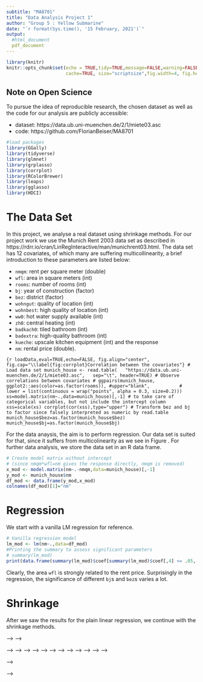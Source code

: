 ```yaml
---
subtitle: "MA8701"
title: "Data Analysis Project 1"
author: "Group 5 : Yellow Submarine"
date: "`r format(Sys.time(), '15 February, 2021')`"
output: 
  #html_document
  pdf_document
---
```

  
```r
library(knitr)
knitr::opts_chunk$set(echo = TRUE,tidy=TRUE,message=FALSE,warning=FALSE,strip.white=TRUE,prompt=FALSE,
                      cache=TRUE, size="scriptsize",fig.width=4, fig.height=3)
```

## Note on Open Science

To pursue the idea of reproducible research, the chosen dataset as well as the code for our analysis are publicly accessible:

* dataset: https://data.ub.uni-muenchen.de/2/1/miete03.asc
* code: https://github.com/FlorianBeiser/MA8701

```r
#load packages
library(GGally)
library(tidyverse)
library(glmnet)
library(grplasso)
library(corrplot)
library(RColorBrewer)
library(leaps)
library(gglasso)
library(HDCI)
```

# The Data Set 

In this project, we analyse a real dataset using shrinkage methods. For our project work we use the Munich Rent 2003 data set as described in https://rdrr.io/cran/LinRegInteractive/man/munichrent03.html. The data set has 12 covariates, of which many are suffering multicollinearity, a brief introduction to these parameters are listed below:

-   `nmqm`: rent per square meter (double)
-   `wfl`: area in square meters (int)
-   `rooms`: number of rooms (int)
-   `bj`: year of construction (factor)
-   `bez`: district (factor)
-   `wohngut`: quality of location (int)
-   `wohnbest`: high quality of location (int)
-   `ww0`: hot water supply available (int)
-   `zh0`: central heating (int)
-   `badkach0`: tiled bathroom (int)
-   `badextra`: high-quality bathroom (int)
-   `kueche`: upscale kitchen equipment (int)
and the response
-   `nm`: rental price (double).

```{r loadData,eval=TRUE,echo=FALSE, fig.align="center", fig.cap="\\label{fig:corrplot}Correlation between the covariates"}
# Load data set
munich_house <- read.table(
  "https://data.ub.uni-muenchen.de/2/1/miete03.asc",
  sep="\t", header=TRUE)
# Observe correlations between covariates
# ggpairs(munich_house, ggplot2::aes(color=as.factor(rooms)), #upper="blank",  
        # lower = list(continuous = wrap("points", alpha = 0.3, size=0.2)))
xs=model.matrix(nm~.,data=munich_house)[,-1] # to take care of categorical variables, but not include the intercept column
xss=scale(xs)
corrplot(cor(xss),type="upper")
# Transform bez and bj to factor since falsely interpreted as numeric by read.table
munich_house$bez=as.factor(munich_house$bez) 
munich_house$bj=as.factor(munich_house$bj)
```

For the data anaysis, the aim is to perform regression. Our data set is suited for that, since it suffers from multicolinearity as we see in Figure \ref{fig:corrplot}. For further data analysis, we store the data set in an R data frame. 

```r
# Create model matrix without intercept 
# (since nmqm*wfl=nm gives the response directly, nmqm is removed)
x_mod <- model.matrix(nm~.-nmqm,data=munich_house)[,-1] 
y_mod <- munich_house$nm
df_mod <- data.frame(y_mod,x_mod)
colnames(df_mod)[1]="nm"
```


# Regression

We start with a vanilla LM regression for reference.
```r
# Vanilla regression model
lm_mod <- lm(nm~.,data=df_mod)
#Printing the summary to assess significant parameters
# summary(lm_mod)
print(data.frame(summary(lm_mod)$coef[summary(lm_mod)$coef[,4] <= .05, 4][1:4]))
```

Clearly, the area `wfl` is strongly related to the rent price. Surprisingly in the regression, the significance of different `bj`s and `bez`s varies a lot.


# Shrinkage

After we saw the results for the plain linear regression, we continue with the shrinkage methods.

<!-- <!-- <!-- ## Subset selection --> --> -->

<!-- <!-- ```{r subset, eval = TRUE, echo = FALSE} --> -->
<!-- <!-- x <- apply(munich_house[, -c(1, 2)], 2, scale) # standardize input --> -->
<!-- <!-- y <- munich_house[, 1] -  mean(munich_house[, 1]) # centralize output to remove intercept --> -->
<!-- <!-- data <- data.frame(y, x) --> -->
<!-- <!-- bests <- regsubsets(x, y) --> -->
<!-- <!-- sumbests <- summary(bests) --> -->
<!-- <!-- print(sumbests) --> -->
<!-- <!-- # which.min(sumbests$cp) --> -->
<!-- <!-- lm_sub <- lm(y ~ wfl + bj + bez + wohngut + ww0 + badkach0 + kueche, data = data) --> -->
<!-- <!-- summary(lm_sub) --> -->
<!-- <!-- # confint(lm_sub) --> -->
<!-- <!-- ``` --> -->

<!-- <!-- ## Ridge --> -->

<!-- ```{r ridge, eval = TRUE, echo = FALSE} -->
<!-- start <- glmnet(x = x, y = y, alpha = 0) -->
<!-- autolambda <- start$lambda -->
<!-- newlambda <- c(autolambda, 10, 5, 3, 1, 0.5, 0.1) # add more to approach zero lambda -->
<!-- ridge_fit <- glmnet(x, y, alpha = 0, lambda = newlambda) -->
<!-- # plot(ridge_fit, xvar = "lambda", label = T) -->
<!-- cv.ridge <- cv.glmnet(x, y, alpha = 0, lambda = newlambda) -->
<!-- # print(paste("The lamda giving the smallest CV error",cv.ridge$lambda.min)) -->
<!-- # print(paste("The 1sd err method lambda",cv.ridge$lambda.1se)) -->
<!-- # plot(cv.ridge) -->
<!-- # plot(ridge_fit, xvar = "lambda", label = T) + abline(v = log(cv.ridge$lambda.1se)) -->
<!-- # coef(cv.ridge) -->

<!-- ``` -->


<!-- <!-- ## Lasso --> -->

<!-- ```{r lasso, eval=TRUE, echo=FALSE} -->
<!-- gen_mod <- glmnet(x=x_mod,y=y_mod,alpha=1,standardize=TRUE) -->
<!-- gen_lambda_mod <- gen_mod$lambda -->
<!-- plot(gen_lambda_mod)  -->

<!-- plot(gen_mod) #plot against the L1 norm -->
<!-- plot(gen_mod,xvar="lambda",label=TRUE) -->
<!-- # abline(v=log(cv_gen_mod$lambda.1se)) #use 1sd error rule default -->

<!-- # results_mod=cbind(coef(gen_mod,s=cv_gen_mod$lambda.1se),coef(lm_mod)) -->
<!-- # colnames(results_mod)=c("general lasso","vanilla LS") -->
<!-- # print(results_mod) -->
<!-- ``` -->

<!-- For the $\lambda$ with one standard deviation, we observe that many of the `bj`s and `bez`s get shrinked, but not all of them - and the values differ from the linear regression. Whereas the other kept covariants roughly keep their parameter. -->

<!-- Above we considered a fixed $\lambda$, now we analyse which $\lambda$ is optimal using cross validation. -->

<!-- ```{r lassoCV, eval=TRUE, echo=FALSE} -->
<!-- # Choosing optimal lambda performing Crossvalidation -->
<!-- cv_gen_mod=cv.glmnet(x=x_mod,y=y_mod,alpha=1) -->
<!-- # print(paste("The lamda giving the smallest CV error",cv_gen_mod$lambda.min)) -->
<!-- # print(paste("The 1sd err method lambda",cv_gen_mod$lambda.1se)) -->
<!-- # plot(cv_gen_mod) -->
<!-- ``` -->


<!-- ## Group lasso -->

<!-- ```{r groupLasso, eval=TRUE, echo=FALSE} -->
<!-- # Adding an intercept to the design matrix  -->
<!-- # NB! In contrast to glm_net the grplasso package requires the intercept -->
<!-- x_mod_group <- cbind(1, x_mod) -->
<!-- colnames(x_mod_group)[1] <- c("Intercept") -->
<!-- # Building new data frame with intercept now for the group lasso -->
<!-- df_mod_group <- data.frame(y_mod,x_mod_group) -->
<!-- colnames(df_mod_group)[1] <-c("nm") -->

<!-- # Defining the grouped classes -->
<!-- district <- rep(4,24) #25 levels of factor bez, why 24? This must be changed according to the design matrix -->
<!-- year <- rep(3,43) #44 levels of factor bj, has to be 43? -->
<!-- index_mod <- c(NA,1,2,year,district,5,6,7,8,9,10,11) #individual groups for all except bez and bj -->

<!-- grp_lambda_mod <- lambdamax(x=x_mod_group, y = y_mod, index = index_mod, penscale = sqrt, -->
<!--                           model = LinReg(),standardize = TRUE,center = TRUE)*0.5^(0:20) -->

<!-- # Fit using grouped index -->
<!-- # NB! Neglecting first 3 lambdas for better scale in the plot -->
<!-- grp_mod <- grplasso(x=x_mod_group, y = y_mod, index = index_mod, lambda = grp_lambda_mod[-(1:3)], model = LinReg(), -->
<!--                     penscale = sqrt, -->
<!--                     control = grpl.control(update.hess = "lambda", trace = 0)) -->

<!-- ## Plot coefficient paths -->
<!-- # plot(grp_mod)  -->
<!-- # str(grp_mod) -->
<!-- # coef(grp_mod)  -->

<!-- ``` -->


<!-- In the grouped lasso, the `bj` and `bez` are all shrinked or are all inclueded, respectively. This coincides better with our intuition, that this criterion is considered or not considered. Whereas in the regression and lasso before, just some years of construction and some areas where significant. -->


<!-- ```{r final, eval=TRUE, echo=FALSE} -->

<!-- #package chosen lambdagrid -->
<!-- fitls_mod <- gglasso(x = x_mod_group[,-1], y = y_mod, group = index_mod[-1], loss = "ls") -->
<!-- # plot(fitls_mod) -->
<!-- #own defined lambdagrid -->
<!-- fitls_mod <- gglasso(x = x_mod_group[,-1], y = y_mod, group = index_mod[-1], loss = "ls",lambda=grp_lambda_mod) -->
<!-- # plot(fitls_mod) -->

<!-- #crossvalidation on self defined lambdagrid - this takes some time -->
<!-- cvfitls_mod <- cv.gglasso(x = x_mod_group[,-1], y = y_mod, group = index_mod[-1], loss = "ls",lambda=grp_lambda_mod) -->
<!-- # plot(cvfitls_mod) -->
<!-- # str(cvfitls_mod) -->
<!-- cvfitls_mod$lambda.1se -->

<!-- #fit with optimal lambda on defined lambda grid(either package made or made by me) -->
<!-- fin_mod=gglasso(x = x_mod_group[,-1], y = y_mod, group = index_mod[-1], loss = "ls",lambda=cvfitls_mod$lambda.1se) -->
<!-- # coef(fin_mod) -->

<!-- #testing with a fixed lambda -->
<!-- test_mod=gglasso(x = x_mod_group[,-1], y = y_mod, group = index_mod[-1], loss = "ls",lambda=5) -->
<!-- # coef(test_mod) -->

<!-- #final results, group lasso either shrinks all or nothing and even increases some estimated parameter coefficients, what do we take away from this?  -->
<!-- results_mod=cbind(coef(fin_mod),coef(gen_mod,s=cv_gen_mod$lambda.1se),coef(lm_mod)) -->
<!-- colnames(results_mod)=c("group lasso","general lasso","vanilla LS") -->
<!-- # print(results_mod) -->

<!-- ``` -->